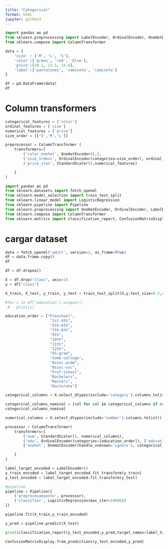 ```yaml
---
title: "Categorical"
format: html
jupyter: python3
---
```


```python
import pandas as pd
from sklearn.preprocessing import LabelEncoder, OrdinalEncoder, OneHotEncoder, StandardScaler
from sklearn.compose import ColumnTransformer
```


```python
data = {
    'size' : ['M', 'L', 'S'],
    'color':['green', 'red', 'blue'],
    'price':[10.1, 13.5, 15.6],
    'label':['pantalones', 'camiseta', 'camiseta']
}

df = pd.DataFrame(data)
df
```

# Column transformers

```python
categorical_features = ['color']
ordinal_features = ['size']
numerical_features = ['price']
size_order = [['S','M','L']]

preprocessor = ColumnTransformer (
    transformers=[
        ('color_onehot', OneHotEncoder(),),
        ('size_ordenc', OrdinalEncoder(categories=size_order), ordinal_features),
        ('price_stan', StandardScaler(),numerical_features)

    ]
)
```

```python
import pandas as pd
from sklearn.datasets import fetch_openml
from sklearn.model_selection import train_test_split
from sklearn.linear_model import LogisticRegression
from sklearn.pipeline import Pipeline
from sklearn.preprocessing import OneHotEncoder, OrdinalEncoder, LabelEncoder, StandardScaler
from sklearn.compose import ColumnTransformer
from sklearn.metrics import classification_report, ConfusionMatrixDisplay
```

# cargar dataset
```python
data = fetch_openml('adult', version=2, as_frame=True)
df = data.frame.copy()
df
```

```python
df = df.dropna()
```

```python
X = df.drop("class", axis=1)
y = df["class"]
```

```python
X_train, X_test, y_train, y_test = train_test_split(X,y,test_size=0.2,random_state=42,stratify=y)
```

```python
#for i in df['education'].unique():
 #   print(i)

education_order = ["Preschool",
                    "1st-4th",
                    "5th-6th",
                    "7th-8th",
                    "9th",
                    "10th",
                    "11th",
                    "12th",
                    "HS-grad",
                    "Some-college",
                    "Assoc-acdm",
                    "Assoc-voc",
                    "Prof-school",
                    "Bachelors",
                    "Masters",
                    "Doctorate"]
```

```python
categorical_columns = X.select_dtypes(include='category').columns.tolist()

categorical_columns_nominal = [col for col in categorical_columns if col != 'education']
categorical_columns_nominal

numerical_columns = X.select_dtypes(include='number').columns.tolist()
```

```python
processor = ColumnTransformer(
    transformers=[
        ('num', StandardScaler(), numerical_columns),
        ('edu', OrdinalEncoder(categories=[education_order]), ['education']),
        ['onehot', OneHotEncoder(handle_unknown='ignore'), categorical_columns_nominal]

    ]
)
```

```python
label_target_encoded = LabelEncoder()
y_train_encoded = label_target_encoded.fit_transform(y_train)
y_test_encoded = label_target_encoded.fit_transform(y_test)
```

```python
#pipeline
pipeline = Pipeline([
    ('preprocesamiento', processor),
    ('classifier', LogisticRegression(max_iter=10000))
])
```

```python
pipeline.fit(X_train,y_train_encoded)
```

```python
y_pred = pipeline.predict(X_test)
```

```python
print(classification_report(y_test_encoded,y_pred,target_names=label_target_encoded.classes_))
```

```python
ConfusionMatrixDisplay.from_predictions(y_test_encoded,y_pred)
```
